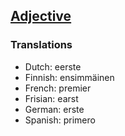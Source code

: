 ==[[Adjective]]==

===Translations===

*Dutch: eerste
*Finnish: ensimmäinen
*French: premier
*Frisian: earst
*German: erste
*Spanish: primero